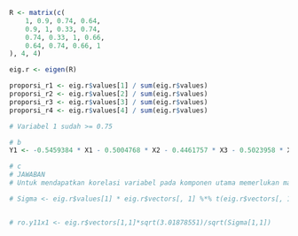 ```r
R <- matrix(c(
    1, 0.9, 0.74, 0.64,
    0.9, 1, 0.33, 0.74,
    0.74, 0.33, 1, 0.66,
    0.64, 0.74, 0.66, 1
), 4, 4)

eig.r <- eigen(R)

proporsi_r1 <- eig.r$values[1] / sum(eig.r$values)
proporsi_r2 <- eig.r$values[2] / sum(eig.r$values)
proporsi_r3 <- eig.r$values[3] / sum(eig.r$values)
proporsi_r4 <- eig.r$values[4] / sum(eig.r$values)

# Variabel 1 sudah >= 0.75
```

```r
# b
Y1 <- -0.5459384 * X1 - 0.5004768 * X2 - 0.4461757 * X3 - 0.5023958 * X4
```

```r
# c
# JAWABAN
# Untuk mendapatkan korelasi variabel pada komponen utama memerlukan matriks kovarians, sedangkan pada soalnya hanya diberikan matriks korelasi sehingga dengan matriks korelasi tidak bisa didapatkan matriks kovarians

# Sigma <- eig.r$values[1] * eig.r$vectors[, 1] %*% t(eig.r$vectors[, 1]) + eig.r$values[2] * eig.r$vectors[, 2] %*% t(eig.r$vectors[, 2]) + eig.r$values[3] * eig.r$vectors[, 3] %*% t(eig.r$vectors[, 3]) + eig.r$values[4] * eig.r$vectors[, 4] %*% t(eig.r$vectors[, 4])


# ro.y11x1 <- eig.r$vectors[1,1]*sqrt(3.01878551)/sqrt(Sigma[1,1])
```